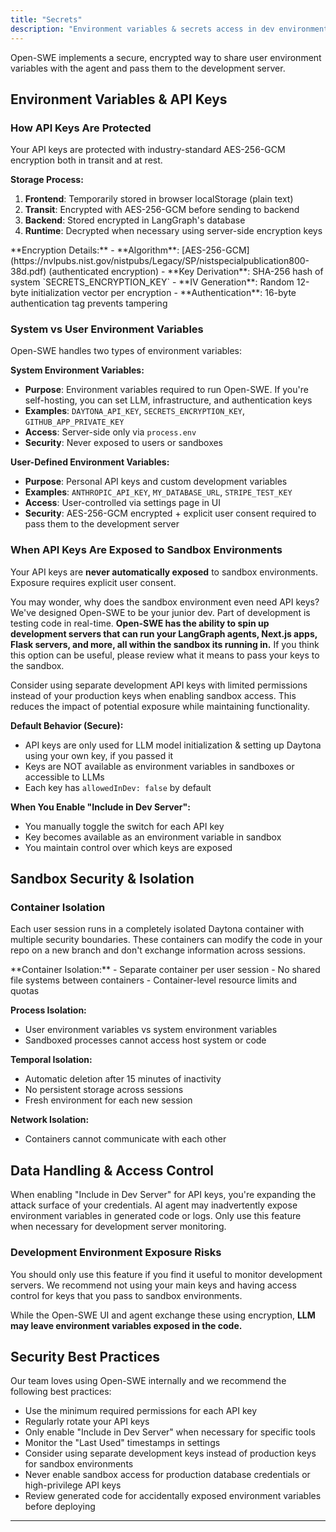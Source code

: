 ```yaml
---
title: "Secrets"
description: "Environment variables & secrets access in dev environments"
---
```


Open-SWE implements a secure, encrypted way to share user environment variables with the agent and pass them to the development server.

## Environment Variables & API Keys

### How API Keys Are Protected

Your API keys are protected with industry-standard AES-256-GCM encryption both in transit and at rest.

**Storage Process:**
1. **Frontend**: Temporarily stored in browser localStorage (plain text)
2. **Transit**: Encrypted with AES-256-GCM before sending to backend
3. **Backend**: Stored encrypted in LangGraph's database
4. **Runtime**: Decrypted when necessary using server-side encryption keys

<Accordion title="Technical Encryption Details">
  **Encryption Details:**
  - **Algorithm**: [AES-256-GCM](https://nvlpubs.nist.gov/nistpubs/Legacy/SP/nistspecialpublication800-38d.pdf) (authenticated encryption)
  - **Key Derivation**: SHA-256 hash of system `SECRETS_ENCRYPTION_KEY`
  - **IV Generation**: Random 12-byte initialization vector per encryption
  - **Authentication**: 16-byte authentication tag prevents tampering
</Accordion>

### System vs User Environment Variables

Open-SWE handles two types of environment variables:

**System Environment Variables:**
- **Purpose**: Environment variables required to run Open-SWE. If you're self-hosting, you can set LLM, infrastructure, and authentication keys
- **Examples**: `DAYTONA_API_KEY`, `SECRETS_ENCRYPTION_KEY`, `GITHUB_APP_PRIVATE_KEY`
- **Access**: Server-side only via `process.env`
- **Security**: Never exposed to users or sandboxes

**User-Defined Environment Variables:**
- **Purpose**: Personal API keys and custom development variables
- **Examples**: `ANTHROPIC_API_KEY`, `MY_DATABASE_URL`, `STRIPE_TEST_KEY`
- **Access**: User-controlled via settings page in UI
- **Security**: AES-256-GCM encrypted + explicit user consent required to pass them to the development server

### When API Keys Are Exposed to Sandbox Environments

Your API keys are **never automatically exposed** to sandbox environments. Exposure requires explicit user consent.

You may wonder, why does the sandbox environment even need API keys? We've designed Open-SWE to be your junior dev. Part of development is testing code in real-time. **Open-SWE has the ability to spin up development servers that can run your LangGraph agents, Next.js apps, Flask servers, and more, all within the sandbox its running in.** If you think this option can be useful, please review what it means to pass your keys to the sandbox.

<Note>
Consider using separate development API keys with limited permissions instead of your production keys when enabling sandbox access. This reduces the impact of potential exposure while maintaining functionality.
</Note>

**Default Behavior (Secure):**
- API keys are only used for LLM model initialization & setting up Daytona using your own key, if you passed it
- Keys are NOT available as environment variables in sandboxes or accessible to LLMs
- Each key has `allowedInDev: false` by default

**When You Enable "Include in Dev Server":**
- You manually toggle the switch for each API key
- Key becomes available as an environment variable in sandbox
- You maintain control over which keys are exposed

## Sandbox Security & Isolation

### Container Isolation

Each user session runs in a completely isolated Daytona container with multiple security boundaries. These containers can modify the code in your repo on a new branch and don't exchange information across sessions.

<Accordion title="Isolation Details">
  **Container Isolation:**
  - Separate container per user session
  - No shared file systems between containers
  - Container-level resource limits and quotas

  **Process Isolation:**
  - User environment variables vs system environment variables
  - Sandboxed processes cannot access host system or code

  **Temporal Isolation:**
  - Automatic deletion after 15 minutes of inactivity
  - No persistent storage across sessions
  - Fresh environment for each new session

  **Network Isolation:**
  - Containers cannot communicate with each other
</Accordion>

## Data Handling & Access Control

<Warning>
When enabling "Include in Dev Server" for API keys, you're expanding the attack surface of your credentials. AI agent may inadvertently expose environment variables in generated code or logs. Only use this feature when necessary for development server monitoring.
</Warning>

### Development Environment Exposure Risks

You should only use this feature if you find it useful to monitor development servers. We recommend not using your main keys and having access control for keys that you pass to sandbox environments.

While the Open-SWE UI and agent exchange these using encryption, **LLM may leave environment variables exposed in the code.**

## Security Best Practices

Our team loves using Open-SWE internally and we recommend the following best practices:

- Use the minimum required permissions for each API key
- Regularly rotate your API keys
- Only enable "Include in Dev Server" when necessary for specific tools
- Monitor the "Last Used" timestamps in settings
- Consider using separate development keys instead of production keys for sandbox environments
- Never enable sandbox access for production database credentials or high-privilege API keys
- Review generated code for accidentally exposed environment variables before deploying

---
